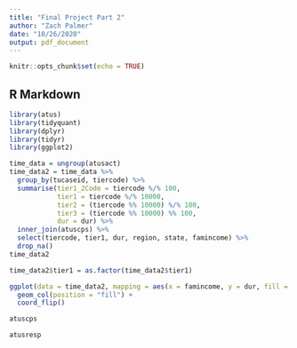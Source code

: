 ```yaml
---
title: "Final Project Part 2"
author: "Zach Palmer"
date: "10/26/2020"
output: pdf_document
---
```


```r
knitr::opts_chunk$set(echo = TRUE)
```

## R Markdown

```r
library(atus)
library(tidyquant)
library(dplyr)
library(tidyr)
library(ggplot2)
```

```r
time_data = ungroup(atusact)
time_data2 = time_data %>% 
  group_by(tucaseid, tiercode) %>%
  summarise(tier1_2Code = tiercode %/% 100,
            tier1 = tiercode %/% 10000,
            tier2 = (tiercode %% 10000) %/% 100, 
            tier3 = (tiercode %% 10000) %% 100,
            dur = dur) %>%
  inner_join(atuscps) %>% 
  select(tiercode, tier1, dur, region, state, famincome) %>%
  drop_na()
time_data2
```

```r
time_data2$tier1 = as.factor(time_data2$tier1)

ggplot(data = time_data2, mapping = aes(x = famincome, y = dur, fill = tier1)) + 
  geom_col(position = "fill") + 
  coord_flip()
```

```r
atuscps
```

```r
atusresp
```

